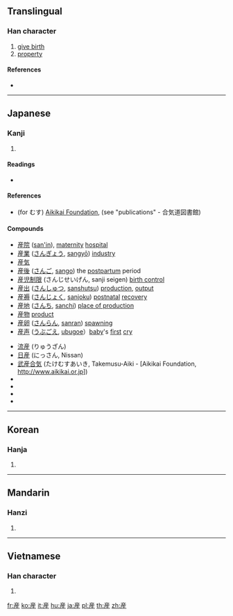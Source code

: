 {{also|产|產}}
==Translingual==

===Han character===
{{Han char|rn=100|rad=生|as=06|sn=11|four=|canj=卜竹竹手一 (YHHQM)}}

# [[give birth]]
# [[property]] {{qualifier|Japanese}} <!-- I don’t know if this is restricted to Japanese, but it’s found in [[共産]] ‘communist’ (share property) and [[不動産]] ‘real estate’ (non-moving property) -->

====References====
* {{Han ref|kx=0755.111|dkj=21684|hdz=42577.150|uh=7523|ud=29987}}

----

==Japanese==

===Kanji===
{{ja-kanji|grade=4|rs=生06}}

# {{defn|lang=ja|sort=生06}}

====Readings====
* {{ja-readings|on=[[さん]] (san)|kun=[[うまれる]] (umareru), [[うぶ]] (ubu), [[うむ]] (umu),　[[むす]] (musu)}}

====References====
* (for むす) [http://www.aikikai.or.jp Aikikai Foundation], (see "publications" - 合気道図書館)

====Compounds====
{{top2}}
* [[産院]] ([[san'in]]), [[maternity]] [[hospital]]
* [[産業]] ([[さんぎょう]], [[sangyō]]) [[industry]]
* [[産気]]
* [[産後]] ([[さんご]], [[sango]]) the [[postpartum]] period
* [[産児制限]] (さんじせいげん, sanji seigen) [[birth control]]
* [[産出]] ([[さんしゅつ]], [[sanshutsu]]) [[production]], [[output]]
* [[産褥]] ([[さんじょく]], [[sanjoku]]) [[postnatal]] [[recovery]]
* [[産地]] ([[さんち]], [[sanchi]]) [[place of production]]
* [[産物]] [[product]]
* [[産卵]] ([[さんらん]], [[sanran]]) [[spawning]]
* [[産声]] ([[うぶごえ]], [[ubugoe]]）[[baby]]'s [[first]] [[cry]]
{{mid2}}
* [[流産]] (りゅうざん)
* [[日産]] (にっさん, Nissan)
* [[武産合気]] (たけむすあいき, Takemusu-Aiki - [Aikikai Foundation, http://www.aikikai.or.jp])
* {{term|共産||[[communist]]|tr=[[きょうさん]], [[kyōsan]]|lang=ja|sc=Jpan}}
* {{term|共産主義||[[communism]]|tr=[[きょうさんしゅぎ]], [[kyōsanshugi]]|lang=ja|sc=Jpan}}
* {{term|共産党||[[communist]] [[party]]|tr=[[きょうさんとう]], [[kyōsantō]]|lang=ja|sc=Jpan}}
* {{term|共産党宣言||[[communist]] [[party]] [[manifesto]]|tr=[[きょうさんとうせんげん]], [[kyōsantō sengen]]|lang=ja|sc=Jpan}}
{{bottom}}
----

==Korean==

===Hanja===
{{ko-hanja|hangeul=[[산]]|eumhun=|rv=san|mr=san|y=san}}

# {{defn|lang=ko|sort=生06}}

----

==Mandarin==

===Hanzi===
{{cmn-hanzi|sim=产|pin=[[chǎn]] ([[chan3]])|wg=ch'an<sup>3</sup>}}

# {{defn|lang=cmn|sort=生06}}

----

==Vietnamese==

===Han character===
{{vi-hantu|[[sản]]|rs=生06}}

# {{defn|lang=vi|sort=生06}}

[[fr:産]]
[[ko:産]]
[[it:産]]
[[hu:産]]
[[ja:産]]
[[pl:産]]
[[th:産]]
[[zh:産]]